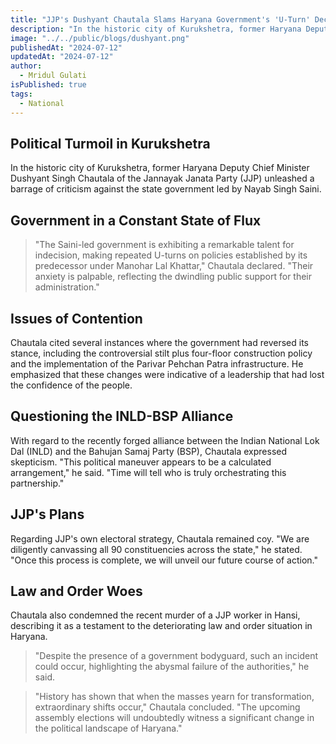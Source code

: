 ```yaml
---
title: "JJP's Dushyant Chautala Slams Haryana Government's 'U-Turn' Decisions"
description: "In the historic city of Kurukshetra, former Haryana Deputy Chief Minister Dushyant Singh Chautala of the Jannayak Janata Party unleashed a barrage of criticism against the state government led by Nayab Singh Saini"
image: "../../public/blogs/dushyant.png"
publishedAt: "2024-07-12"
updatedAt: "2024-07-12"
author: 
  - Mridul Gulati
isPublished: true
tags: 
  - National
---
```


## Political Turmoil in Kurukshetra

In the historic city of Kurukshetra, former Haryana Deputy Chief Minister Dushyant Singh Chautala of the Jannayak Janata Party (JJP) unleashed a barrage of criticism against the state government led by Nayab Singh Saini.

## Government in a Constant State of Flux

> "The Saini-led government is exhibiting a remarkable talent for indecision, making repeated U-turns on policies established by its predecessor under Manohar Lal Khattar," Chautala declared. "Their anxiety is palpable, reflecting the dwindling public support for their administration."

## Issues of Contention

Chautala cited several instances where the government had reversed its stance, including the controversial stilt plus four-floor construction policy and the implementation of the Parivar Pehchan Patra infrastructure. He emphasized that these changes were indicative of a leadership that had lost the confidence of the people.

## Questioning the INLD-BSP Alliance

With regard to the recently forged alliance between the Indian National Lok Dal (INLD) and the Bahujan Samaj Party (BSP), Chautala expressed skepticism. "This political maneuver appears to be a calculated arrangement," he said. "Time will tell who is truly orchestrating this partnership."

## JJP's Plans

Regarding JJP's own electoral strategy, Chautala remained coy. "We are diligently canvassing all 90 constituencies across the state," he stated. "Once this process is complete, we will unveil our future course of action."

## Law and Order Woes

Chautala also condemned the recent murder of a JJP worker in Hansi, describing it as a testament to the deteriorating law and order situation in Haryana. 
> "Despite the presence of a government bodyguard, such an incident could occur, highlighting the abysmal failure of the authorities," he said.

> "History has shown that when the masses yearn for transformation, extraordinary shifts occur," Chautala concluded. "The upcoming assembly elections will undoubtedly witness a significant change in the political landscape of Haryana."